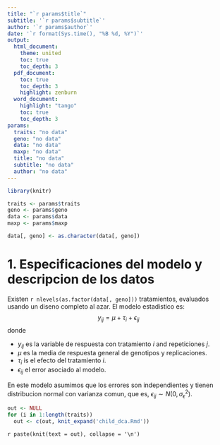 ```yaml
---
title: "`r params$title`"
subtitle: '`r params$subtitle`'
author: '`r params$author`'
date: '`r format(Sys.time(), "%B %d, %Y")`'
output: 
  html_document:
    theme: united
    toc: true
    toc_depth: 3
  pdf_document:
    toc: true
    toc_depth: 3
    highlight: zenburn
  word_document:
    highlight: "tango"
    toc: true
    toc_depth: 3
params: 
  traits: "no data"
  geno: "no data"
  data: "no data"
  maxp: "no data"
  title: "no data"
  subtitle: "no data"
  author: "no data"
---
```


```r
library(knitr)

traits <- params$traits
geno <- params$geno
data <- params$data
maxp <- params$maxp

data[, geno] <- as.character(data[, geno])
```

# 1. Especificaciones del modelo y descripcion de los datos

Existen `r nlevels(as.factor(data[, geno]))` tratamientos, evaluados usando un diseno completo al azar. El modelo estadistico es:
$$
y_{ij} = \mu + \tau_i + \epsilon_{ij}
$$
donde

* $y_{ij}$ es la variable de respuesta con tratamiento $i$ and repeticiones $j$.
* $\mu$ es la media de respuesta general de genotipos y replicaciones.
* $\tau_i$ is el efecto del tratamiento $i$.
* $\epsilon_{ij}$ el error asociado al modelo.

En este modelo asumimos que los errores son independientes y tienen distribucion normal con varianza comun, que es, $\epsilon_{ij} \sim N(0,\sigma_{\epsilon}^2)$.

```r
out <- NULL
for (i in 1:length(traits))
  out <- c(out, knit_expand('child_dca.Rmd'))
```

`r paste(knit(text = out), collapse = '\n')`
